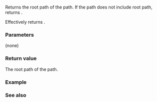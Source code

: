 {{cpp/filesystem/path/title|root_path}}
{{cpp/filesystem/path/navbar}}
{{dcl begin}}
{{dcl|since=c++17|
path root_path() const;
}}
{{dcl end}}

Returns the root path of the path. If the path does not include root path, returns {{c|path()}}.

Effectively returns {{c|root_name() / root_directory()}}.

===Parameters===
(none)

===Return value===
The root path of the path.

{{cpp/impldef exception}}

===Example===
{{example
|code=
#include &lt;filesystem&gt;
#include &lt;iostream&gt;
namespace fs = std::filesystem;

int main()
{
    std::cout &lt;&lt; "Current root path is: " &lt;&lt; fs::current_path().root_path() &lt;&lt; '\n';
}
|p=true
|output=
Current root path is: "C:\"
}}

===See also===
{{dsc begin}}
{{dsc inc|cpp/filesystem/path/dsc root_name}}
{{dsc inc|cpp/filesystem/path/dsc root_directory}}
{{dsc end}}

{{langlinks|es|ja|ru|zh}}